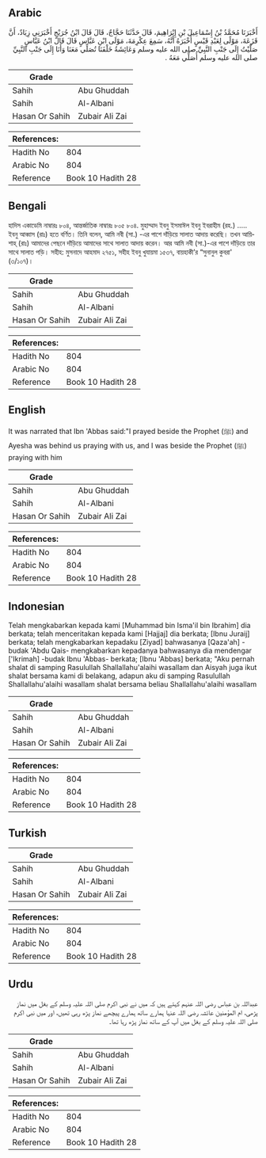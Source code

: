 ## Arabic


<div dir="rtl" lang="ar" style={{fontSize:'larger',backgroundColor:'#f8f9fa',padding:20}}>
أَخْبَرَنَا مُحَمَّدُ بْنُ إِسْمَاعِيلَ بْنِ إِبْرَاهِيمَ، قَالَ حَدَّثَنَا حَجَّاجٌ، قَالَ قَالَ ابْنُ جُرَيْجٍ أَخْبَرَنِي زِيَادٌ، أَنَّ قَزَعَةَ، مَوْلًى لِعَبْدِ قَيْسٍ أَخْبَرَهُ أَنَّهُ، سَمِعَ عِكْرِمَةَ، مَوْلَى ابْنِ عَبَّاسٍ قَالَ قَالَ ابْنُ عَبَّاسٍ صَلَّيْتُ إِلَى جَنْبِ النَّبِيِّ صلى الله عليه وسلم وَعَائِشَةُ خَلْفَنَا تُصَلِّي مَعَنَا وَأَنَا إِلَى جَنْبِ النَّبِيِّ صلى الله عليه وسلم أُصَلِّي مَعَهُ ‏.‏
</div>
<div style={{backgroundColor:'#f8f9fa',padding:20, marginBottom: 10}}><table> <thead> <tr> <th>Grade</th> <th></th> </tr> </thead> <tbody> <tr><td>Sahih</td><td>Abu Ghuddah</td></tr><tr><td>Sahih</td><td>Al-Albani</td></tr><tr><td>Hasan Or Sahih</td><td>Zubair Ali Zai</td></tr></tbody></table><table> <thead> <tr> <th>References:</th> <th></th> </tr> </thead> <tbody><tr><td>Hadith No</td><td>804</td></tr><tr><td>Arabic No</td><td>804</td></tr><tr><td>Reference</td><td>Book 10 Hadith 28</td></tr></tbody></table></div>

## Bengali


<div dir="ltr" lang="bn" style={{fontSize:'larger',backgroundColor:'#f8f9fa',padding:20}}>
হাদিস একাডেমি নাম্বারঃ ৮০৪, আন্তর্জাতিক নাম্বারঃ ৮০৫ ৮০৪. মুহাম্মাদ ইবনু ইসমাঈল ইবনু ইবরাহীম (রহ.) ..... ইবনু আব্বাস (রাঃ) হতে বর্ণিত। তিনি বলেন, আমি নবী (সা.) -এর পাশে দাঁড়িয়ে সালাত আদায় করেছি। তখন আয়িশাহ্ (রাঃ) আমাদের পেছনে দাঁড়িয়ে আমাদের সাথে সালাত আদায় করেন। আর আমি নবী (সা.)-এর পাশে দাঁড়িয়ে তার সাথে সালাত পড়ি। সহীহ: মুসনাদে আহমাদ ২৭৫১, সহীহ ইবনু খুযায়মা ১৫৩৭, বায়হাকী’র “সুনানুল কুবরা' (৩/১০৭)।
</div>
<div style={{backgroundColor:'#f8f9fa',padding:20, marginBottom: 10}}><table> <thead> <tr> <th>Grade</th> <th></th> </tr> </thead> <tbody> <tr><td>Sahih</td><td>Abu Ghuddah</td></tr><tr><td>Sahih</td><td>Al-Albani</td></tr><tr><td>Hasan Or Sahih</td><td>Zubair Ali Zai</td></tr></tbody></table><table> <thead> <tr> <th>References:</th> <th></th> </tr> </thead> <tbody><tr><td>Hadith No</td><td>804</td></tr><tr><td>Arabic No</td><td>804</td></tr><tr><td>Reference</td><td>Book 10 Hadith 28</td></tr></tbody></table></div>

## English


<div dir="ltr" lang="en" style={{fontSize:'larger',backgroundColor:'#f8f9fa',padding:20}}>
It was narrated that Ibn 'Abbas said:"I prayed beside the Prophet (ﷺ) and Ayesha was behind us praying with us, and I was beside the Prophet (ﷺ) praying with him
</div>
<div style={{backgroundColor:'#f8f9fa',padding:20, marginBottom: 10}}><table> <thead> <tr> <th>Grade</th> <th></th> </tr> </thead> <tbody> <tr><td>Sahih</td><td>Abu Ghuddah</td></tr><tr><td>Sahih</td><td>Al-Albani</td></tr><tr><td>Hasan Or Sahih</td><td>Zubair Ali Zai</td></tr></tbody></table><table> <thead> <tr> <th>References:</th> <th></th> </tr> </thead> <tbody><tr><td>Hadith No</td><td>804</td></tr><tr><td>Arabic No</td><td>804</td></tr><tr><td>Reference</td><td>Book 10 Hadith 28</td></tr></tbody></table></div>

## Indonesian


<div dir="ltr" lang="id" style={{fontSize:'larger',backgroundColor:'#f8f9fa',padding:20}}>
Telah mengkabarkan kepada kami [Muhammad bin Isma'il bin Ibrahim] dia berkata; telah menceritakan kepada kami [Hajjaj] dia berkata; [Ibnu Juraij] berkata; telah mengkabarkan kepadaku [Ziyad] bahwasanya [Qaza'ah] -budak 'Abdu Qais- mengkabarkan kepadanya bahwasanya dia mendengar ['Ikrimah] -budak Ibnu 'Abbas- berkata; [Ibnu 'Abbas] berkata; "Aku pernah shalat di samping Rasulullah Shallallahu'alaihi wasallam dan Aisyah juga ikut shalat bersama kami di belakang, adapun aku di samping Rasulullah Shallallahu'alaihi wasallam shalat bersama beliau Shallallahu'alaihi wasallam
</div>
<div style={{backgroundColor:'#f8f9fa',padding:20, marginBottom: 10}}><table> <thead> <tr> <th>Grade</th> <th></th> </tr> </thead> <tbody> <tr><td>Sahih</td><td>Abu Ghuddah</td></tr><tr><td>Sahih</td><td>Al-Albani</td></tr><tr><td>Hasan Or Sahih</td><td>Zubair Ali Zai</td></tr></tbody></table><table> <thead> <tr> <th>References:</th> <th></th> </tr> </thead> <tbody><tr><td>Hadith No</td><td>804</td></tr><tr><td>Arabic No</td><td>804</td></tr><tr><td>Reference</td><td>Book 10 Hadith 28</td></tr></tbody></table></div>

## Turkish


<div dir="ltr" lang="tr" style={{fontSize:'larger',backgroundColor:'#f8f9fa',padding:20}}>

</div>
<div style={{backgroundColor:'#f8f9fa',padding:20, marginBottom: 10}}><table> <thead> <tr> <th>Grade</th> <th></th> </tr> </thead> <tbody> <tr><td>Sahih</td><td>Abu Ghuddah</td></tr><tr><td>Sahih</td><td>Al-Albani</td></tr><tr><td>Hasan Or Sahih</td><td>Zubair Ali Zai</td></tr></tbody></table><table> <thead> <tr> <th>References:</th> <th></th> </tr> </thead> <tbody><tr><td>Hadith No</td><td>804</td></tr><tr><td>Arabic No</td><td>804</td></tr><tr><td>Reference</td><td>Book 10 Hadith 28</td></tr></tbody></table></div>

## Urdu


<div dir="rtl" lang="ur" style={{fontSize:'larger',backgroundColor:'#f8f9fa',padding:20}}>
عبداللہ بن عباس رضی اللہ عنہم کہتے ہیں کہ میں نے نبی اکرم صلی اللہ علیہ وسلم کے بغل میں نماز پڑھی، ام المؤمنین عائشہ رضی اللہ عنہا ہمارے ساتھ ہمارے پیچھے نماز پڑھ رہی تھیں، اور میں نبی اکرم صلی اللہ علیہ وسلم کے بغل میں آپ کے ساتھ نماز پڑھ رہا تھا۔
</div>
<div style={{backgroundColor:'#f8f9fa',padding:20, marginBottom: 10}}><table> <thead> <tr> <th>Grade</th> <th></th> </tr> </thead> <tbody> <tr><td>Sahih</td><td>Abu Ghuddah</td></tr><tr><td>Sahih</td><td>Al-Albani</td></tr><tr><td>Hasan Or Sahih</td><td>Zubair Ali Zai</td></tr></tbody></table><table> <thead> <tr> <th>References:</th> <th></th> </tr> </thead> <tbody><tr><td>Hadith No</td><td>804</td></tr><tr><td>Arabic No</td><td>804</td></tr><tr><td>Reference</td><td>Book 10 Hadith 28</td></tr></tbody></table></div>